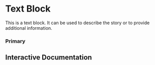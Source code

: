 

<Meta of={Story} />

# Text Block

This is a text block. It can be used to describe the story or to provide additional information.

### Primary

<Canvas of={Story.Primary} />

## Interactive Documentation

<Primary />
<Controls />
